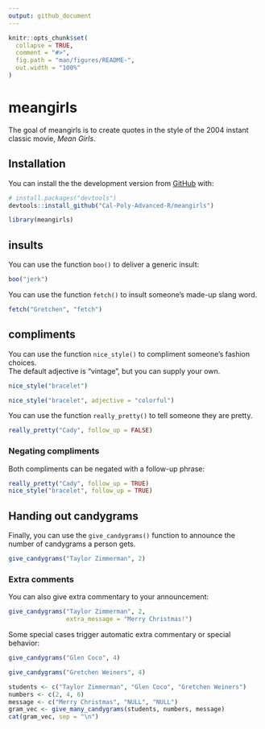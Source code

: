 ```yaml
---
output: github_document
---
```


<!-- README.md is generated from README.Rmd. Please edit that file -->

```r
knitr::opts_chunk$set(
  collapse = TRUE,
  comment = "#>",
  fig.path = "man/figures/README-",
  out.width = "100%"
)
```

# meangirls

<!-- badges: start -->
<!-- badges: end -->

The goal of meangirls is to create quotes in the style of the
2004 instant classic movie, *Mean Girls*.

## Installation

You can install the the development version from [GitHub](https://github.com/) with:

``` r
# install.packages("devtools")
devtools::install_github("Cal-Poly-Advanced-R/meangirls")
```

```r
library(meangirls)
```


## insults

You can use the function `boo()` to deliver a generic insult:

```r
boo("jerk")
```

You can use the function `fetch()` to insult someone's made-up slang word.

```r
fetch("Gretchen", "fetch")
```


## compliments

You can use the function `nice_style()` to compliment someone's fashion choices.  
The default adjective is "vintage", but you can supply your own.

```r
nice_style("bracelet")

nice_style("bracelet", adjective = "colorful")
```


You can use the function `really_pretty()` to tell someone they are pretty.

```r
really_pretty("Cady", follow_up = FALSE)
```

### Negating compliments

Both compliments can be negated with a follow-up phrase:

```r
really_pretty("Cady", follow_up = TRUE)
nice_style("bracelet", follow_up = TRUE)
```


## Handing out candygrams

Finally, you can use the `give_candygrams()` function to announce the number of
candygrams a person gets.

```r
give_candygrams("Taylor Zimmerman", 2)
```

### Extra comments

You can also give extra commentary to your announcement:

```r
give_candygrams("Taylor Zimmerman", 2, 
                extra_message = "Merry Christmas!")
```


Some special cases trigger automatic extra commentary or special behavior:


```r
give_candygrams("Glen Coco", 4)
```

```r
give_candygrams("Gretchen Weiners", 4)
```
```r
students <- c("Taylor Zimmerman", "Glen Coco", "Gretchen Weiners") 
numbers <- c(2, 4, 6)
message <- c("Merry Christmas", "NULL", "NULL")
gram_vec <- give_many_candygrams(students, numbers, message)
cat(gram_vec, sep = "\n")
```

